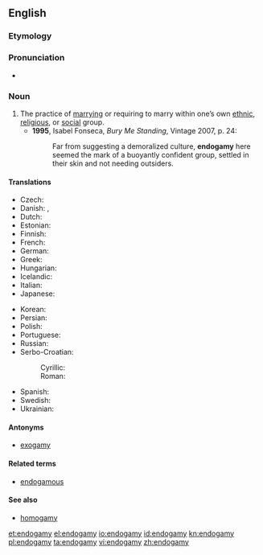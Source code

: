==English==
{{wikipedia}}
===Etymology===
{{confix|endo|gamy}}

===Pronunciation===
*{{a|UK}} {{IPA|/ɛnˈdɒɡəmi/}}

===Noun===
{{en-noun|-}}

# The practice of [[marry]]ing or requiring to marry within one’s own [[ethnic]], [[religious]], or [[social]] group.
#*'''1995''', Isabel Fonseca, ''Bury Me Standing'', Vintage 2007, p. 24:
#*:Far from suggesting a demoralized culture, '''endogamy''' here seemed the mark of a buoyantly confident group, settled in their skin and not needing outsiders.
 
====Translations====
{{trans-top|the practice of marrying within one's own social group}}
* Czech: {{t-|cs|endogamie|f}}
* Danish: {{t-|da|endogami|c}}, {{t-|da|indgifte|n}}
* Dutch: {{t-|nl|endogamie|f}}
* Estonian: {{t-|et|endogaamia}}
* Finnish: {{t+|fi|endogamia}}
* French: {{t+|fr|endogamie|f}}
* German: {{t+|de|Endogamie|f}}
* Greek: {{t+|el|ενδογαμία|f|tr=endogamía}}
* Hungarian: {{t-|hu|endogámia}}
* Icelandic: {{t-|is|innvensl|n-p}}
* Italian: {{t+|it|endogamia|f}}
* Japanese: {{t-|ja|近親婚|tr=きんしんこん, kinshinkon}}
{{trans-mid}}
* Korean: {{t-|ko|근친혼|tr=[[近親婚]], geunchinhon|sc=Hang}}
* Persian: {{t-|fa|درون‌همسری|sc=fa-Arab}}
* Polish: {{t-|pl|endogamia|f}}
* Portuguese: {{t-|pt|endogamia|f}}
* Russian: {{t+|ru|эндогамия|f|tr=endogamija}}
* Serbo-Croatian:
*: Cyrillic: {{t-|sh|ендогамија|f|alt=ендога̀мија|sc=Cyrl}}
*: Roman: {{t-|sh|endogamija|f|alt=endogàmija}}
* Spanish: {{t+|es|endogamia|f}}
* Swedish: {{t+|sv|monogami|c}}
* Ukrainian: {{t-|uk|ендогамія|tr=endogamija}}
{{trans-bottom}}

====Antonyms====
* [[exogamy]]

====Related terms====
* [[endogamous]]

====See also====
* [[homogamy]]

[[et:endogamy]]
[[el:endogamy]]
[[io:endogamy]]
[[id:endogamy]]
[[kn:endogamy]]
[[pl:endogamy]]
[[ta:endogamy]]
[[vi:endogamy]]
[[zh:endogamy]]